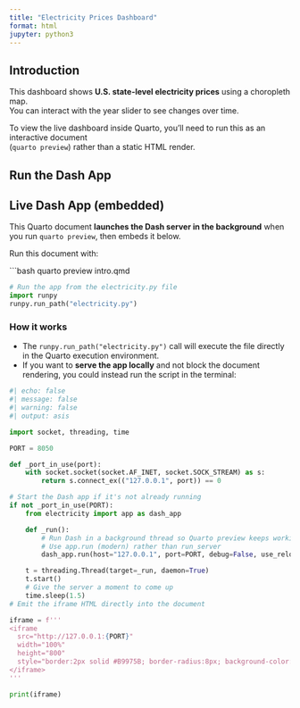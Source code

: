 ```yaml
---
title: "Electricity Prices Dashboard"
format: html
jupyter: python3
---
```


## Introduction

This dashboard shows **U.S. state-level electricity prices** using a choropleth map.\
You can interact with the year slider to see changes over time.

::: callout-note
To view the live dashboard inside Quarto, you'll need to run this as an interactive document\
(`quarto preview`) rather than a static HTML render.
:::

## Run the Dash App

## Live Dash App (embedded)

This Quarto document **launches the Dash server in the background** when you run `quarto preview`, then embeds it below.

::: callout-tip
Run this document with:

\`\`\`bash quarto preview intro.qmd
:::

```python

# Run the app from the electricity.py file
import runpy
runpy.run_path("electricity.py")

```

### How it works

-   The `runpy.run_path("electricity.py")` call will execute the file directly in the Quarto execution environment.
-   If you want to **serve the app locally** and not block the document rendering, you could instead run the script in the terminal:

```python

#| echo: false
#| message: false
#| warning: false
#| output: asis

import socket, threading, time

PORT = 8050

def _port_in_use(port):
    with socket.socket(socket.AF_INET, socket.SOCK_STREAM) as s:
        return s.connect_ex(("127.0.0.1", port)) == 0

# Start the Dash app if it's not already running
if not _port_in_use(PORT):
    from electricity import app as dash_app

    def _run():
        # Run Dash in a background thread so Quarto preview keeps working
        # Use app.run (modern) rather than run_server
        dash_app.run(host="127.0.0.1", port=PORT, debug=False, use_reloader=False)

    t = threading.Thread(target=_run, daemon=True)
    t.start()
    # Give the server a moment to come up
    time.sleep(1.5)
# Emit the iframe HTML directly into the document

iframe = f'''
<iframe 
  src="http://127.0.0.1:{PORT}" 
  width="100%" 
  height="800" 
  style="border:2px solid #B9975B; border-radius:8px; background-color:#E8F0E6;">
</iframe>
'''

print(iframe)

```